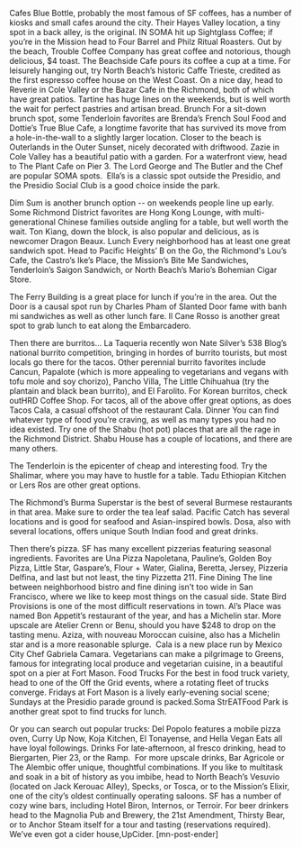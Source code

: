 Cafes
Blue Bottle, probably the most famous of SF coffees, has a number of kiosks and small cafes around the city. Their Hayes Valley location, a tiny spot in a back alley, is the original. IN SOMA hit up Sightglass Coffee; if you’re in the Mission head to Four Barrel and Philz Ritual Roasters. Out by the beach, Trouble Coffee Company has great coffee and notorious, though delicious, $4 toast. The Beachside Cafe pours its coffee a cup at a time. For leisurely hanging out, try North Beach’s historic Caffe Trieste, credited as the first espresso coffee house on the West Coast. On a nice day, head to Reverie in Cole Valley or the Bazar Cafe in the Richmond, both of which have great patios. Tartine has huge lines on the weekends, but is well worth the wait for perfect pastries and artisan bread.
Brunch
For a sit-down brunch spot, some Tenderloin favorites are Brenda’s French Soul Food and Dottie’s True Blue Cafe, a longtime favorite that has survived its move from a hole-in-the-wall to a slightly larger location. Closer to the beach is Outerlands in the Outer Sunset, nicely decorated with driftwood. Zazie in Cole Valley has a beautiful patio with a garden. For a waterfront view, head to The Plant Cafe on Pier 3. The Lord George and The Butler and the Chef are popular SOMA spots.  Ella’s is a classic spot outside the Presidio, and the Presidio Social Club is a good choice inside the park.

Dim Sum is another brunch option -- on weekends people line up early. Some Richmond District favorites are Hong Kong Lounge, with multi-generational Chinese families outside angling for a table, but well worth the wait. Ton Kiang, down the block, is also popular and delicious, as is newcomer Dragon Beaux.
Lunch
Every neighborhood has at least one great sandwich spot. Head to Pacific Heights’ B on the Go, the Richmond's Lou’s Cafe, the Castro’s Ike’s Place, the Mission’s Bite Me Sandwiches, Tenderloin’s Saigon Sandwich, or North Beach’s Mario’s Bohemian Cigar Store.

The Ferry Building is a great place for lunch if you’re in the area. Out the Door is a causal spot run by Charles Pham of Slanted Door fame with banh mi sandwiches as well as other lunch fare. Il Cane Rosso is another great spot to grab lunch to eat along the Embarcadero.

Then there are burritos… La Taqueria recently won Nate Silver’s 538 Blog’s national burrito competition, bringing in hordes of burrito tourists, but most locals go there for the tacos. Other perennial burrito favorites include Cancun, Papalote (which is more appealing to vegetarians and vegans with tofu mole and soy chorizo), Pancho Villa, The Little Chihuahua (try the plantain and black bean burrito), and El Farolito. For Korean burritos, check outHRD Coffee Shop. For tacos, all of the above offer great options, as does Tacos Cala, a casual offshoot of the restaurant Cala.
Dinner
You can find whatever type of food you’re craving, as well as many types you had no idea existed. Try one of the Shabu (hot pot) places that are all the rage in the Richmond District. Shabu House has a couple of locations, and there are many others.

The Tenderloin is the epicenter of cheap and interesting food. Try the Shalimar, where you may have to hustle for a table. Tadu Ethiopian Kitchen or Lers Ros are other great options.

The Richmond’s Burma Superstar is the best of several Burmese restaurants in that area. Make sure to order the tea leaf salad. Pacific Catch has several locations and is good for seafood and Asian-inspired bowls. Dosa, also with several locations, offers unique South Indian food and great drinks.

Then there’s pizza. SF has many excellent pizzerias featuring seasonal ingredients. Favorites are Una Pizza Napoletana, Pauline’s, Golden Boy Pizza, Little Star, Gaspare’s, Flour + Water, Gialina, Beretta, Jersey, Pizzeria Delfina, and last but not least, the tiny Pizzetta 211.
Fine Dining
The line between neighborhood bistro and fine dining isn’t too wide in San Francisco, where we like to keep most things on the casual side. State Bird Provisions is one of the most difficult reservations in town. Al’s Place was named Bon Appetit’s restaurant of the year, and has a Michelin star. More upscale are Atelier Crenn or Benu, should you have $248 to drop on the tasting menu. Aziza, with nouveau Moroccan cuisine, also has a Michelin star and is a more reasonable splurge.  Cala is a new place run by Mexico City Chef Gabriela Camara. Vegetarians can make a pilgrimage to Greens, famous for integrating local produce and vegetarian cuisine, in a beautiful spot on a pier at Fort Mason.
Food Trucks
For the best in food truck variety, head to one of the Off the Grid events, where a rotating fleet of trucks converge. Fridays at Fort Mason is a lively early-evening social scene; Sundays at the Presidio parade ground is packed.Soma StrEATFood Park is another great spot to find trucks for lunch.

Or you can search out popular trucks: Del Popolo features a mobile pizza oven, Curry Up Now, Koja Kitchen, El Tonayense, and Hella Vegan Eats all have loyal followings.
Drinks
For late-afternoon, al fresco drinking, head to Biergarten, Pier 23, or the Ramp.  For more upscale drinks, Bar Agricole or The Alembic offer unique, thoughtful combinations. If you like to multitask and soak in a bit of history as you imbibe, head to North Beach’s Vesuvio (located on Jack Kerouac Alley), Specks, or Tosca, or to the Mission’s Elixir, one of the city’s oldest continually operating saloons. SF has a number of cozy wine bars, including Hotel Biron, Internos, or Terroir. For beer drinkers head to the Magnolia Pub and Brewery, the 21st Amendment, Thirsty Bear, or to Anchor Steam itself for a tour and tasting (reservations required). We’ve even got a cider house,UpCider. [mn-post-ender]